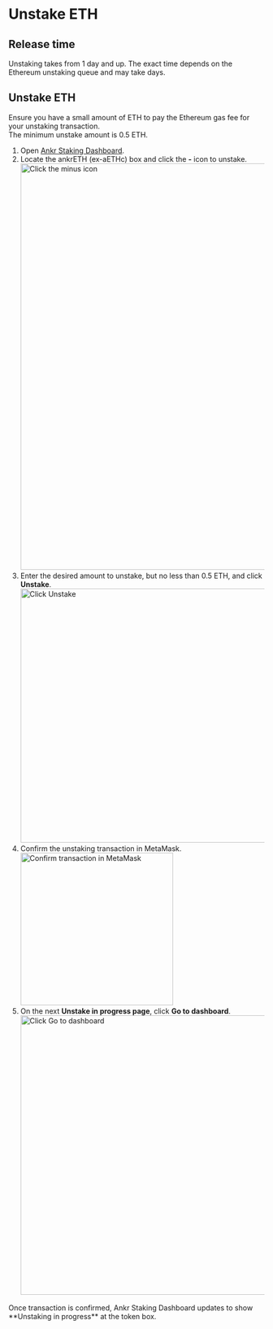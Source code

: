 
# Unstake ETH

## Release time
Unstaking takes from 1 day and up. The exact time depends on the Ethereum unstaking queue and may take days.

## Unstake ETH
<Callout type="info">
    Ensure you have a small amount of ETH to pay the Ethereum gas fee for your unstaking transaction.<br/>
   The minimum unstake amount is 0.5 ETH.
</Callout>

1. Open [Ankr Staking Dashboard](https://www.ankr.com/staking/dashboard/).
2. Locate the ankrETH (ex-aETHc) box and click the **-** icon to unstake.
   <img src="/docs/staking/liquid-staking/eth/click-minus-icon.jpg" alt="Click the minus icon" class="responsive-pic" width="800" />
3. Enter the desired amount to unstake, but no less than 0.5 ETH, and click **Unstake**.
   <img src="/docs/staking/liquid-staking/eth/enter-amount-click-unstake.jpg" alt="Click Unstake" class="responsive-pic" width="500" />
6. Confirm the unstaking transaction in MetaMask.
   <img src="/docs/staking/liquid-staking/eth/confirm-unstaking-transaction.jpg" alt="Confirm transaction in MetaMask" class="responsive-pic" width="300" />
7. On the next **Unstake in progress page**, click **Go to dashboard**.
   <img src="/docs/staking/liquid-staking/eth/unstake-in-progress-go-to-dashboard.jpg" alt="Click Go to dashboard" class="responsive-pic" width="550" />

<Callout type="success">
    Once transaction is confirmed, Ankr Staking Dashboard updates to show **Unstaking in progress** at the token box.
</Callout>
